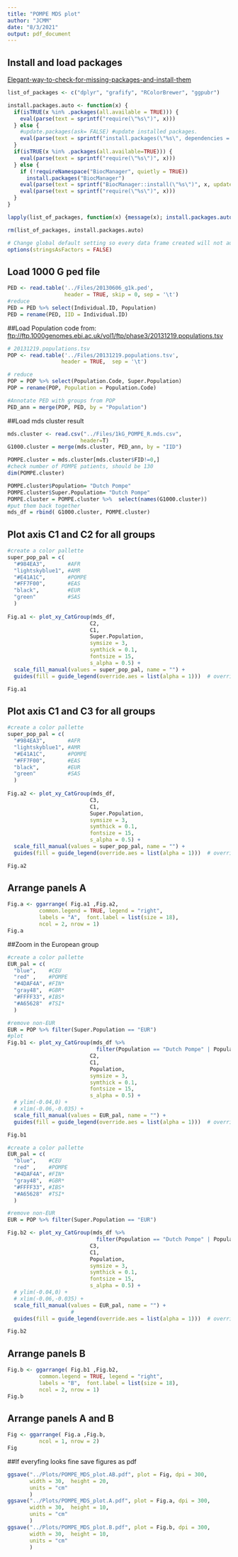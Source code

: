 ```yaml
---
title: "POMPE MDS plot"
author: "JCMM"
date: "8/3/2021"
output: pdf_document
---
```


## Install and load packages
[Elegant-way-to-check-for-missing-packages-and-install-them](https://stackoverflow.com/questions/4090169/elegant-way-to-check-for-missing-packages-and-install-them)

```r
list_of_packages <- c("dplyr", "grafify", "RColorBrewer", "ggpubr")

install.packages.auto <- function(x) { 
  if(isTRUE(x %in% .packages(all.available = TRUE))) { 
    eval(parse(text = sprintf("require(\"%s\")", x)))
  } else { 
    #update.packages(ask= FALSE) #update installed packages.
    eval(parse(text = sprintf("install.packages(\"%s\", dependencies = TRUE)", x)))
  }
  if(isTRUE(x %in% .packages(all.available=TRUE))) { 
    eval(parse(text = sprintf("require(\"%s\")", x)))
  } else {
    if (!requireNamespace("BiocManager", quietly = TRUE))
      install.packages("BiocManager")
    eval(parse(text = sprintf("BiocManager::install(\"%s\")", x, update = FALSE)))
    eval(parse(text = sprintf("require(\"%s\")", x)))
  }
}

lapply(list_of_packages, function(x) {message(x); install.packages.auto(x)})

rm(list_of_packages, install.packages.auto)

```

```r
# Change global default setting so every data frame created will not auto-convert to factors unless explicitly instructed
options(stringsAsFactors = FALSE)
```

## Load 1000 G ped file
```r
PED <- read.table('../Files/20130606_g1k.ped', 
                  header = TRUE, skip = 0, sep = '\t')
#reduce
PED = PED %>% select(Individual.ID, Population)
PED = rename(PED, IID = Individual.ID)
```

##Load Population code
from: [ftp://ftp.1000genomes.ebi.ac.uk/vol1/ftp/phase3/20131219.populations.tsv](ftp://ftp.1000genomes.ebi.ac.uk/vol1/ftp/phase3/20131219.populations.tsv)
```r

# 20131219.populations.tsv
POP <- read.table('../Files/20131219.populations.tsv', 
                 header = TRUE,  sep = '\t')

# reduce
POP = POP %>% select(Population.Code, Super.Population)
POP = rename(POP, Population = Population.Code)

#Annotate PED with groups from POP
PED_ann = merge(POP, PED, by = "Population")
```

##Load mds cluster result
```r

mds.cluster <- read.csv("../Files/1kG_POMPE_R.mds.csv", 
                       header=T)
G1000.cluster = merge(mds.cluster, PED_ann, by = "IID")

POMPE.cluster = mds.cluster[mds.cluster$FID!=0,]
#check number of POMPE patients, should be 130
dim(POMPE.cluster)

POMPE.cluster$Population= "Dutch Pompe"
POMPE.cluster$Super.Population= "Dutch Pompe"
POMPE.cluster = POMPE.cluster %>%  select(names(G1000.cluster))
#put them back together 
mds_df = rbind( G1000.cluster, POMPE.cluster)

```

## Plot axis C1 and C2 for all groups
```r
#create a color pallette
super_pop_pal = c(
  "#984EA3",       #AFR
  "lightskyblue1", #AMR
  "#E41A1C",       #POMPE
  "#FF7F00",       #EAS
  "black",         #EUR
  "green"          #SAS
  ) 
  
Fig.a1 <- plot_xy_CatGroup(mds_df,
                          C2,
                          C1,
                          Super.Population,
                          symsize = 3,
                          symthick = 0.1,
                          fontsize = 15,
                          s_alpha = 0.5) +
  scale_fill_manual(values = super_pop_pal, name = "") +
  guides(fill = guide_legend(override.aes = list(alpha = 1)))  # override.aes overwrites the alpha

Fig.a1
```

## Plot axis C1 and C3 for all groups
```r
#create a color pallette
super_pop_pal = c(
  "#984EA3",       #AFR
  "lightskyblue1", #AMR
  "#E41A1C",       #POMPE
  "#FF7F00",       #EAS
  "black",         #EUR
  "green"          #SAS
  ) 
  
Fig.a2 <- plot_xy_CatGroup(mds_df,
                          C3,
                          C1,
                          Super.Population,
                          symsize = 3,
                          symthick = 0.1,
                          fontsize = 15,
                          s_alpha = 0.5) +
  scale_fill_manual(values = super_pop_pal, name = "") +
  guides(fill = guide_legend(override.aes = list(alpha = 1)))  # override.aes overwrites the alpha

Fig.a2
```        

## Arrange panels A
```r

Fig.a <- ggarrange( Fig.a1 ,Fig.a2,
          common.legend = TRUE, legend = "right",
          labels = "A",  font.label = list(size = 18),
          ncol = 2, nrow = 1)
Fig.a

```


##Zoom in the European group
```r
#create a color pallette
EUR_pal = c(
  "blue",    #CEU
  "red" ,    #POMPE
  "#4DAF4A", #FIN*
  "gray48",  #GBR*
  "#FFFF33", #IBS*
  "#A65628"  #TSI*
  ) 

#remove non-EUR
EUR = POP %>% filter(Super.Population == "EUR") 
#plot
Fig.b1 <- plot_xy_CatGroup(mds_df %>% 
                            filter(Population == "Dutch Pompe" | Population %in% EUR$Population),
                          C2,
                          C1,
                          Population,
                          symsize = 3,
                          symthick = 0.1,
                          fontsize = 15,
                          s_alpha = 0.5) +
  # ylim(-0.04,0) +
  # xlim(-0.06,-0.035) +
  scale_fill_manual(values = EUR_pal, name = "") +
  guides(fill = guide_legend(override.aes = list(alpha = 1)))  # override.aes overwrites the alpha

Fig.b1
```



```r
#create a color pallette
EUR_pal = c(
  "blue",    #CEU
  "red" ,    #POMPE
  "#4DAF4A", #FIN*
  "gray48",  #GBR*
  "#FFFF33", #IBS*
  "#A65628"  #TSI*
  ) 

#remove non-EUR
EUR = POP %>% filter(Super.Population == "EUR") 

Fig.b2 <- plot_xy_CatGroup(mds_df %>% 
                            filter(Population == "Dutch Pompe" | Population %in% EUR$Population),
                          C3,
                          C1,
                          Population,
                          symsize = 3,
                          symthick = 0.1,
                          fontsize = 15,
                          s_alpha = 0.5) +
  # ylim(-0.04,0) +
  # xlim(-0.06,-0.035) +
  scale_fill_manual(values = EUR_pal, name = "") +
                    # 
  guides(fill = guide_legend(override.aes = list(alpha = 1)))  # override.aes overwrites the alpha

Fig.b2
```

## Arrange panels B
```r

Fig.b <- ggarrange( Fig.b1 ,Fig.b2,
          common.legend = TRUE, legend = "right",
          labels = "B",  font.label = list(size = 18),
          ncol = 2, nrow = 1)
Fig.b

```

## Arrange panels A and B
```r

Fig <- ggarrange( Fig.a ,Fig.b,
          ncol = 1, nrow = 2)
Fig
```

##If everyfing looks fine save figures as pdf
```r

ggsave("../Plots/POMPE_MDS_plot.AB.pdf", plot = Fig, dpi = 300,
       width = 30,  height = 20,
       units = "cm"
       )
ggsave("../Plots/POMPE_MDS_plot.A.pdf", plot = Fig.a, dpi = 300,
       width = 30,  height = 10,
       units = "cm"
       )
ggsave("../Plots/POMPE_MDS_plot.B.pdf", plot = Fig.b, dpi = 300,
       width = 30,  height = 10,
       units = "cm"
       )
```
